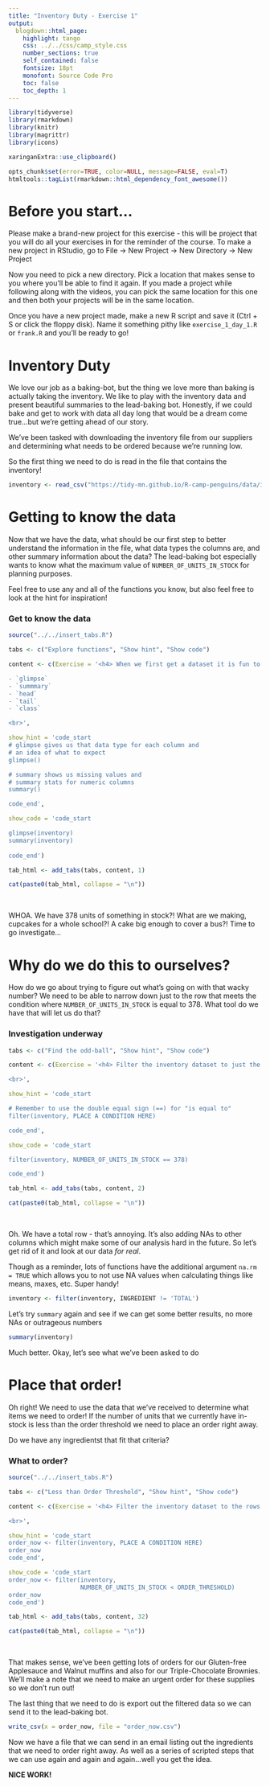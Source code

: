 ```yaml
---
title: "Inventory Duty - Exercise 1"
output: 
  blogdown::html_page: 
    highlight: tango
    css: ../../css/camp_style.css
    number_sections: true
    self_contained: false
    fontsize: 18pt
    monofont: Source Code Pro
    toc: false
    toc_depth: 1
---
```


<link rel="stylesheet" 
href="https://cdnjs.cloudflare.com/ajax/libs/font-awesome/6.4.2/css/all.min.css">

<style>
h1 .header-section-number {background: cornflowerblue;}
hr {background:  cornflowerblue;}
</style>


```r
library(tidyverse)
library(rmarkdown)
library(knitr)
library(magrittr)
library(icons)

xaringanExtra::use_clipboard()

opts_chunk$set(error=TRUE, color=NULL, message=FALSE, eval=T)
htmltools::tagList(rmarkdown::html_dependency_font_awesome())
```

# Before you start...

Please make a brand-new project for this exercise - this will be project that you will do all your exercises in for the reminder of the course. To make a new project in RStudio, go to File -> New Project -> New Directory -> New Project

Now you need to pick a new directory. Pick a location that makes sense to you where you'll be able to find it again. If you made a project while following along with the videos, you can pick the same location for this one and then both your projects will be in the same location.

Once you have a new project made, make a new R script and save it (Ctrl + S or click the floppy disk). Name it something pithy like `exercise_1_day_1.R` or `frank.R` and you'll be ready to go!

# Inventory Duty

We love our job as a baking-bot, but the thing we love more than baking is actually taking the inventory. We like to play with the inventory data and present beautiful summaries to the lead-baking bot. Honestly, if we could bake and get to work with data all day long that would be a dream come true...but we're getting ahead of our story. 

We've been tasked with downloading the inventory file from our suppliers and determining what needs to be ordered because we're running low.

So the first thing we need to do is read in the file that contains the inventory!

```r
inventory <- read_csv("https://tidy-mn.github.io/R-camp-penguins/data/inventory_data.csv")
```

# Getting to know the data

Now that we have the data, what should be our first step to better understand the information in the file, what data types the columns are, and other summary information about the data? The lead-baking bot especially wants to know what the maximum value of `NUMBER_OF_UNITS_IN_STOCK` for planning purposes. 

Feel free to use any and all of the functions you know, but also feel free to look at the hint for inspiration!

<div class="quiz">

### <i class="fas fa-cookie-bite" style="color: gray;"></i> Get to know the data {-}

```r
source("../../insert_tabs.R")

tabs <- c("Explore functions", "Show hint", "Show code")

content <- c(Exercise = '<h4> When we first get a dataset it is fun to sit down and get to know it better. Below are a few functions to choose from: </h4>

- `glimpse`
- `summmary`
- `head`
- `tail`
- `class`

<br>',

show_hint = 'code_start
# glimpse gives us that data type for each column and 
# an idea of what to expect
glimpse() 

# summary shows us missing values and 
# summary stats for numeric columns
summary() 

code_end',

show_code = 'code_start

glimpse(inventory)
summary(inventory)
  
code_end')

tab_html <- add_tabs(tabs, content, 1)

cat(paste0(tab_html, collapse = "\n"))
```
</div>

<br>

WHOA. We have 378 units of something in stock?! What are we making, cupcakes for a whole school?! A cake big enough to cover a bus?! Time to go investigate...

# Why do we do this to ourselves?

How do we go about trying to figure out what's going on with that wacky number? We need to be able to narrow down just to the row that meets the condition where `NUMBER_OF_UNITS_IN_STOCK` is equal to 378. What tool do we have that will let us do that?

<div class="quiz">

### <i class="fas fa-cookie-bite" style="color: gray;"></i> Investigation underway {-}

```r

tabs <- c("Find the odd-ball", "Show hint", "Show code")

content <- c(Exercise = '<h4> Filter the inventory dataset to just the row that meets the condition of `NUMBER_OF_UNITS_IN_STOCK` is equal to 378 </h4>

<br>',

show_hint = 'code_start

# Remember to use the double equal sign (==) for "is equal to"
filter(inventory, PLACE A CONDITION HERE) 

code_end',

show_code = 'code_start

filter(inventory, NUMBER_OF_UNITS_IN_STOCK == 378)

code_end')

tab_html <- add_tabs(tabs, content, 2)

cat(paste0(tab_html, collapse = "\n"))
```
</div>

<br>

Oh. We have a total row - that's annoying. It's also adding NAs to other columns which might make some of our analysis hard in the future. So let's get rid of it and look at our data *for real*.

Though as a reminder, lots of functions have the additional argument `na.rm = TRUE` which allows you to not use NA values when calculating things like means, maxes, etc. Super handy!

```r
inventory <- filter(inventory, INGREDIENT != 'TOTAL')
```

Let's try `summary` again and see if we can get some better results, no more NAs or outrageous numbers

```r
summary(inventory)
```

Much better. Okay, let's see what we've been asked to do

# Place that order!

Oh right! We need to use the data that we've received to determine what items we need to order! If the number of units that we currently have in-stock is less than the order threshold we need to place an order right away.

Do we have any ingredientst that fit that criteria?

<div class="quiz">

### <i class="fas fa-cookie-bite" style="color: gray;"></i> What to order? {-}

```r
source("../../insert_tabs.R")

tabs <- c("Less than Order Threshold", "Show hint", "Show code")

content <- c(Exercise = '<h4> Filter the inventory dataset to the rows that meet the condition where the number of units in stock is less than the order threshold. </h4>

<br>',

show_hint = 'code_start
order_now <- filter(inventory, PLACE A CONDITION HERE) 
order_now
code_end',

show_code = 'code_start
order_now <- filter(inventory, 
                    NUMBER_OF_UNITS_IN_STOCK < ORDER_THRESHOLD)
order_now
code_end')

tab_html <- add_tabs(tabs, content, 32)

cat(paste0(tab_html, collapse = "\n"))
```
</div>

<br>

That makes sense, we've been getting lots of orders for our Gluten-free Applesauce and Walnut muffins and also for our Triple-Chocolate Brownies. We'll make a note that we need to make an urgent order for these supplies so we don't run out!

The last thing that we need to do is export out the filtered data so we can send it to the lead-baking bot. 

```r
write_csv(x = order_now, file = "order_now.csv")
```

Now we have a file that we can send in an email listing out the ingredients that we need to order right away. As well as a series of scripted steps that we can use again and again and again...well you get the idea.

__NICE WORK!__

<i class="fa fa-cookie-bite"></i> 
<i class="fa fa-robot"></i> 
<i class="fa fa-cookie-bite"></i> 
